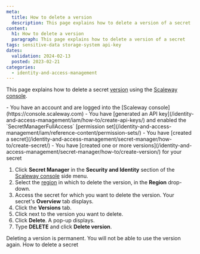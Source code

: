 ```yaml
---
meta:
  title: How to delete a version
  description: This page explains how to delete a version of a secret
content:
  h1: How to delete a version
  paragraph: This page explains how to delete a version of a secret
tags: sensitive-data storage-system api-key
dates:
  validation: 2024-02-13
  posted: 2023-02-21
categories:
  - identity-and-access-management
---
```


This page explains how to delete a secret [version](/identity-and-access-management/secret-manager/concepts/#version) using the [Scaleway console](https://console.scaleway.com).

<Macro id="iam-requirements" />

<Message type="requirement">
  - You have an account and are logged into the [Scaleway console](https://console.scaleway.com)
  - You have [generated an API key](/identity-and-access-management/iam/how-to/create-api-keys/) and enabled the `SecretManagerFullAccess` [permission set](/identity-and-access-management/iam/reference-content/permission-sets/)
  - You have [created a secret](/identity-and-access-management/secret-manager/how-to/create-secret/)
  - You have [created one or more versions](/identity-and-access-management/secret-manager/how-to/create-version/) for your secret
</Message>

1. Click **Secret Manager** in the **Security and Identity** section of the [Scaleway console](https://console.scaleway.com/) side menu.
2. Select the [region](/identity-and-access-management/secret-manager/concepts/#region) in which to delete the version, in the **Region** drop-down.
3. Access the secret for which you want to delete the version. Your secret's **Overview** tab displays.
4. Click the **Versions** tab.
5. Click <Icon name="more" /> next to the version you want to delete.
6. Click **Delete**. A pop-up displays.
7. Type **DELETE** and click **Delete version**.

<Message type="important">
  Deleting a version is permanent. You will not be able to use the version again.
</Message>


<Navigation title="See also">
  <PreviousButton to="/identity-and-access-management/secret-manager/how-to/delete-secret/">How to delete a secret</PreviousButton>
</Navigation>